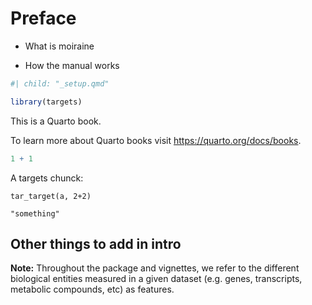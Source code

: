 # Preface {.unnumbered}

-   What is moiraine

-   How the manual works

```r
#| child: "_setup.qmd"
```

```r
library(targets)
```

This is a Quarto book.

To learn more about Quarto books visit <https://quarto.org/docs/books>.

```r
1 + 1
```

A targets chunck:

```targets
tar_target(a, 2+2)
```

```file
"something"
```

## Other things to add in intro

**Note:** Throughout the package and vignettes, we refer to the different biological entities measured in a given dataset (e.g. genes, transcripts, metabolic compounds, etc) as features.
